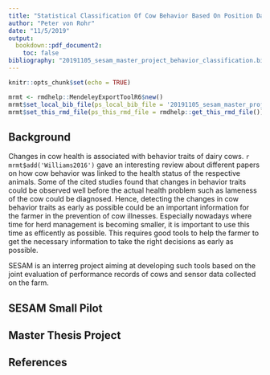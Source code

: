 ```yaml
---
title: "Statistical Classification Of Cow Behavior Based On Position Data"
author: "Peter von Rohr"
date: "11/5/2019"
output: 
  bookdown::pdf_document2:
    toc: false
bibliography: "20191105_sesam_master_project_behavior_classification.bib"
---
```


```r
knitr::opts_chunk$set(echo = TRUE)
```

```r
mrmt <- rmdhelp::MendeleyExportToolR6$new()
mrmt$set_local_bib_file(ps_local_bib_file = '20191105_sesam_master_project_behavior_classification.bib')
mrmt$set_this_rmd_file(ps_this_rmd_file = rmdhelp::get_this_rmd_file())
```

## Background {-}
Changes in cow health is associated with behavior traits of dairy cows. `r mrmt$add('Williams2016')` gave an interesting review about different papers on how cow behavior was linked to the health status of the respective animals. Some of the cited studies found that changes in behavior traits could be observed well before the actual health problem such as lameness of the cow could be diagnosed. Hence, detecting the changes in cow behavior traits as early as possible could be an important information for the farmer in the prevention of cow illnesses. Especially nowadays where time for herd management is becoming smaller, it is important to use this time as efficently as possible. This requires good tools to help the farmer to get the necessary information to take the right decisions as early as possible. 

SESAM is an interreg project aiming at developing such tools based on the joint evaluation of performance records of cows and sensor data collected on the farm. 


## SESAM Small Pilot {-}

## Master Thesis Project {-}


## References
